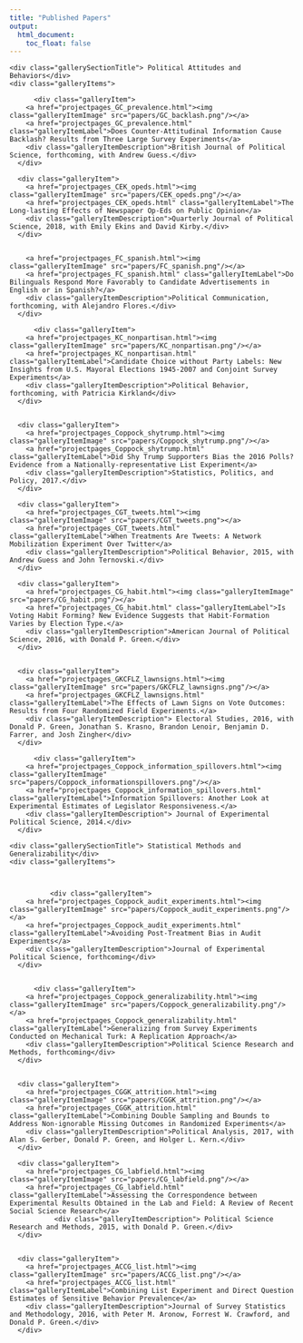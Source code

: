 ```yaml
---
title: "Published Papers"
output:
  html_document:
    toc_float: false
---
```


<!--html_preserve-->

<div class="band full">
  <div class="bandContent gallerySection">
    <div class="gallerySectionTitle"> Political Attitudes and Behaviors</div>
    <div class="galleryItems">
    
          <div class="galleryItem">
        <a href="projectpages_GC_prevalence.html"><img class="galleryItemImage" src="papers/GC_backlash.png"/></a>
        <a href="projectpages_GC_prevalence.html" class="galleryItemLabel">Does Counter-Attitudinal Information Cause Backlash? Results from Three Large Survey Experiments</a>
        <div class="galleryItemDescription">British Journal of Political Science, forthcoming, with Andrew Guess.</div>
      </div>   
    
      <div class="galleryItem">
        <a href="projectpages_CEK_opeds.html"><img class="galleryItemImage" src="papers/CEK_opeds.png"/></a>
        <a href="projectpages_CEK_opeds.html" class="galleryItemLabel">The Long-lasting Effects of Newspaper Op-Eds on Public Opinion</a>
        <div class="galleryItemDescription">Quarterly Journal of Political Science, 2018, with Emily Ekins and David Kirby.</div>
      </div>
      
<div class="galleryItem">
        <a href="projectpages_FC_spanish.html"><img class="galleryItemImage" src="papers/FC_spanish.png"/></a>
        <a href="projectpages_FC_spanish.html" class="galleryItemLabel">Do Bilinguals Respond More Favorably to Candidate Advertisements in English or in Spanish?</a>
        <div class="galleryItemDescription">Political Communication, forthcoming, with Alejandro Flores.</div>
      </div>   
    
          <div class="galleryItem">
        <a href="projectpages_KC_nonpartisan.html"><img class="galleryItemImage" src="papers/KC_nonpartisan.png"/></a>
        <a href="projectpages_KC_nonpartisan.html" class="galleryItemLabel">Candidate Choice without Party Labels: New Insights from U.S. Mayoral Elections 1945-2007 and Conjoint Survey Experiments</a>
        <div class="galleryItemDescription">Political Behavior, forthcoming, with Patricia Kirkland</div>
      </div>  
      
            
      <div class="galleryItem">
        <a href="projectpages_Coppock_shytrump.html"><img class="galleryItemImage" src="papers/Coppock_shytrump.png"/></a>
        <a href="projectpages_Coppock_shytrump.html" class="galleryItemLabel">Did Shy Trump Supporters Bias the 2016 Polls? Evidence from a Nationally-representative List Experiment</a>
        <div class="galleryItemDescription">Statistics, Politics, and Policy, 2017.</div>
      </div>
    
      <div class="galleryItem">
        <a href="projectpages_CGT_tweets.html"><img class="galleryItemImage" src="papers/CGT_tweets.png"></a>
        <a href="projectpages_CGT_tweets.html" class="galleryItemLabel">When Treatments Are Tweets: A Network Mobilization Experiment Over Twitter</a>
        <div class="galleryItemDescription">Political Behavior, 2015, with Andrew Guess and John Ternovski.</div>
      </div>
      
      <div class="galleryItem">
        <a href="projectpages_CG_habit.html"><img class="galleryItemImage" src="papers/CG_habit.png"/></a>
        <a href="projectpages_CG_habit.html" class="galleryItemLabel">Is Voting Habit Forming? New Evidence Suggests that Habit-Formation Varies by Election Type.</a>
        <div class="galleryItemDescription">American Journal of Political Science, 2016, with Donald P. Green.</div>
      </div>
      

      <div class="galleryItem">
        <a href="projectpages_GKCFLZ_lawnsigns.html"><img class="galleryItemImage" src="papers/GKCFLZ_lawnsigns.png"/></a>
        <a href="projectpages_GKCFLZ_lawnsigns.html" class="galleryItemLabel">The Effects of Lawn Signs on Vote Outcomes: Results from Four Randomized Field Experiments.</a>
        <div class="galleryItemDescription"> Electoral Studies, 2016, with Donald P. Green, Jonathan S. Krasno, Brandon Lenoir, Benjamin D. Farrer, and Josh Zingher</div>
      </div>
    
          <div class="galleryItem">
        <a href="projectpages_Coppock_information_spillovers.html"><img class="galleryItemImage" src="papers/Coppock_informationspillovers.png"/></a>
        <a href="projectpages_Coppock_information_spillovers.html" class="galleryItemLabel">Information Spillovers: Another Look at Experimental Estimates of Legislator Responsiveness.</a>
        <div class="galleryItemDescription"> Journal of Experimental Political Science, 2014.</div>
      </div>
    
    
    
    
  </div>


</div>


<div class="bandContent gallerySection">
    <div class="gallerySectionTitle"> Statistical Methods and Generalizability</div>
    <div class="galleryItems">
    
    
    
              <div class="galleryItem">
        <a href="projectpages_Coppock_audit_experiments.html"><img class="galleryItemImage" src="papers/Coppock_audit_experiments.png"/></a>
        <a href="projectpages_Coppock_audit_experiments.html" class="galleryItemLabel">Avoiding Post-Treatment Bias in Audit Experiments</a>
        <div class="galleryItemDescription">Journal of Experimental Political Science, forthcoming</div>
      </div>      
    
    
          <div class="galleryItem">
        <a href="projectpages_Coppock_generalizability.html"><img class="galleryItemImage" src="papers/Coppock_generalizability.png"/></a>
        <a href="projectpages_Coppock_generalizability.html" class="galleryItemLabel">Generalizing from Survey Experiments Conducted on Mechanical Turk: A Replication Approach</a>
        <div class="galleryItemDescription">Political Science Research and Methods, forthcoming</div>
      </div>      

    
      <div class="galleryItem">
        <a href="projectpages_CGGK_attrition.html"><img class="galleryItemImage" src="papers/CGGK_attrition.png"/></a>
        <a href="projectpages_CGGK_attrition.html" class="galleryItemLabel">Combining Double Sampling and Bounds to Address Non-ignorable Missing Outcomes in Randomized Experiments</a>
        <div class="galleryItemDescription">Political Analysis, 2017, with Alan S. Gerber, Donald P. Green, and Holger L. Kern.</div>
      </div>
      
      <div class="galleryItem">
        <a href="projectpages_CG_labfield.html"><img class="galleryItemImage" src="papers/CG_labfield.png"/></a>
        <a href="projectpages_CG_labfield.html" class="galleryItemLabel">Assessing the Correspondence between Experimental Results Obtained in the Lab and Field: A Review of Recent Social Science Research</a>
               <div class="galleryItemDescription"> Political Science Research and Methods, 2015, with Donald P. Green.</div>
      </div>
      

      <div class="galleryItem">
        <a href="projectpages_ACCG_list.html"><img class="galleryItemImage" src="papers/ACCG_list.png"/></a>
        <a href="projectpages_ACCG_list.html" class="galleryItemLabel">Combining List Experiment and Direct Question Estimates of Sensitive Behavior Prevalence</a>
        <div class="galleryItemDescription">Journal of Survey Statistics and Methodology, 2016, with Peter M. Aronow, Forrest W. Crawford, and Donald P. Green.</div>
      </div>
    
    
    
  </div>


</div>

<!--/html_preserve-->
